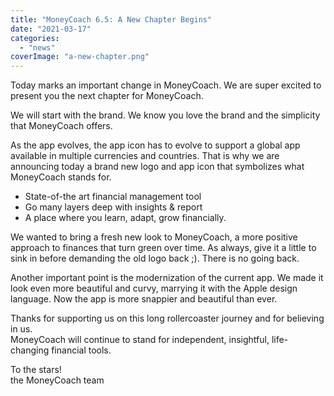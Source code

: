 ```yaml
---
title: "MoneyCoach 6.5: A New Chapter Begins"
date: "2021-03-17"
categories: 
  - "news"
coverImage: "a-new-chapter.png"
---
```


Today marks an important change in MoneyCoach. We are super excited to present you the next chapter for MoneyCoach.

We will start with the brand. We know you love the brand and the simplicity that MoneyCoach offers.

As the app evolves, the app icon has to evolve to support a global app available in multiple currencies and countries. That is why we are announcing today a brand new logo and app icon that symbolizes what MoneyCoach stands for.

- State-of-the art financial management tool
- Go many layers deep with insights & report
- A place where you learn, adapt, grow financially.

We wanted to bring a fresh new look to MoneyCoach, a more positive approach to finances that turn green over time. As always, give it a little to sink in before demanding the old logo back ;). There is no going back.

Another important point is the modernization of the current app. We made it look even more beautiful and curvy, marrying it with the Apple design language. Now the app is more snappier and beautiful than ever.

Thanks for supporting us on this long rollercoaster journey and for believing in us.  
MoneyCoach will continue to stand for independent, insightful, life-changing financial tools.

To the stars!  
the MoneyCoach team

